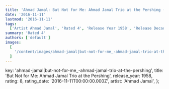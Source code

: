 ```yaml
---
title: 'Ahmad Jamal: But Not for Me: Ahmad Jamal Trio at the Pershing (1958)'
date: '2016-11-11'
lastmod: '2016-11-11'
tags:
  ['Artist Ahmad Jamal', 'Rated 4', 'Release Year 1958', 'Release Decade 1950']
summary: 'Rated 4'
authors: ['default']
images:
  [
    '/content/images/ahmad-jamal|but-not-for-me_-ahmad-jamal-trio-at-the-pershing.jpg',
  ]
---
```


  key: 'ahmad-jamal|but-not-for-me_-ahmad-jamal-trio-at-the-pershing',
  title: 'But Not for Me: Ahmad Jamal Trio at the Pershing',
  release_year: 1958,
  rating: 8,
  rating_date: '2016-11-11T00:00:00.000Z',
  artist: 'Ahmad Jamal',
};

<MusicRating data={data} />
